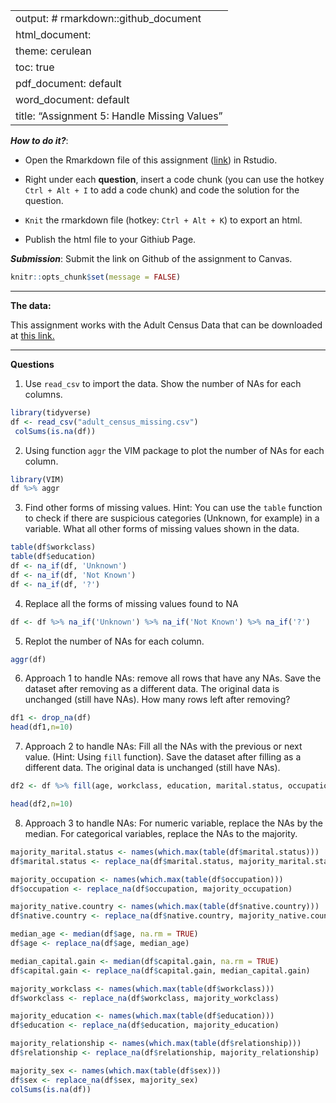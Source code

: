 
---
output: # rmarkdown::github_document
  html_document:
    theme: cerulean
    toc: true
  pdf_document: default
  word_document: default
title: "Assignment 5: Handle Missing Values"
---

***How to do it?***: 

- Open the Rmarkdown file of this assignment ([link](assignment5.Rmd)) in Rstudio. 

- Right under each **question**, insert  a code chunk (you can use the hotkey `Ctrl + Alt + I` to add a code chunk) and code the solution for the question. 

- `Knit` the rmarkdown file (hotkey: `Ctrl + Alt + K`) to export an html.  

-  Publish the html file to your Githiub Page. 

***Submission***: Submit the link on Github of the assignment to Canvas. 

```r
knitr::opts_chunk$set(message = FALSE)
```

-------

**The data:** 

This assignment works with the Adult Census Data that can be downloaded at [this link.](https://bryantstats.github.io/math421/data/adult_census_missing.csv)

-------

**Questions**

1. Use `read_csv` to import the data.  Show the number of NAs for each columns.   
```r
library(tidyverse)
df <- read_csv("adult_census_missing.csv")
 colSums(is.na(df))
```

2. Using function `aggr` the VIM package to plot the number of NAs for each column.  
```r
library(VIM)
df %>% aggr
```


3. Find other forms of missing values. Hint: You can use the `table` function to check if there are suspicious categories (Unknown, for example) in a variable. What all other forms of missing values shown in the data. 
```r
table(df$workclass)
table(df$education)
df <- na_if(df, 'Unknown')
df <- na_if(df, 'Not Known')
df <- na_if(df, '?')
```   


4. Replace all the forms of missing values found to NA
```r
df <- df %>% na_if('Unknown') %>% na_if('Not Known') %>% na_if('?')
```


5. Replot the number of NAs for each column. 
```r
aggr(df)
```


6. Approach 1 to handle NAs: remove all rows that have any NAs. Save the dataset after removing as a different data. The original data is unchanged (still have NAs).  How many rows left after removing?
```r
df1 <- drop_na(df)
head(df1,n=10)
```


7. Approach 2 to handle NAs:  Fill all the NAs with the previous or next value. (Hint: Using `fill` function).  Save the dataset after filling as a different data. The original data is unchanged (still have NAs). 
```r
df2 <- df %>% fill(age, workclass, education, marital.status, occupation, relationship, sex, capital.gain, native.country, .direction = 'down')

head(df2,n=10)
```

8. Approach 3 to handle NAs: For numeric variable, replace the NAs by the median.  For categorical variables, replace the NAs to the majority. 

```r
majority_marital.status <- names(which.max(table(df$marital.status)))
df$marital.status <- replace_na(df$marital.status, majority_marital.status)

majority_occupation <- names(which.max(table(df$occupation)))
df$occupation <- replace_na(df$occupation, majority_occupation)

majority_native.country <- names(which.max(table(df$native.country))) 
df$native.country <- replace_na(df$native.country, majority_native.country)

median_age <- median(df$age, na.rm = TRUE)
df$age <- replace_na(df$age, median_age)

median_capital.gain <- median(df$capital.gain, na.rm = TRUE)
df$capital.gain <- replace_na(df$capital.gain, median_capital.gain)

majority_workclass <- names(which.max(table(df$workclass)))
df$workclass <- replace_na(df$workclass, majority_workclass)

majority_education <- names(which.max(table(df$education)))
df$education <- replace_na(df$education, majority_education)

majority_relationship <- names(which.max(table(df$relationship)))
df$relationship <- replace_na(df$relationship, majority_relationship)

majority_sex <- names(which.max(table(df$sex)))
df$sex <- replace_na(df$sex, majority_sex)
colSums(is.na(df))
```




